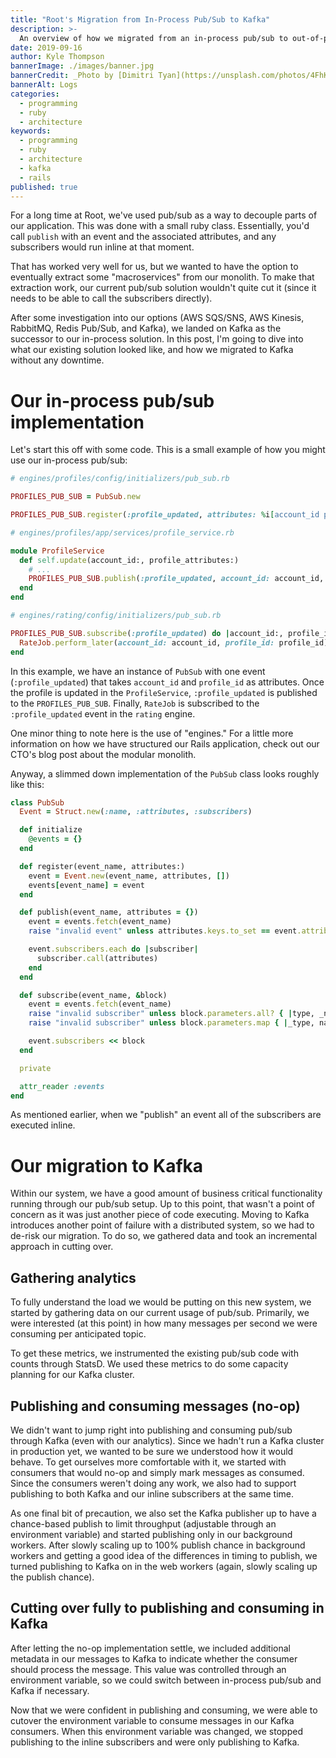 ```yaml
---
title: "Root's Migration from In-Process Pub/Sub to Kafka"
description: >-
  An overview of how we migrated from an in-process pub/sub to out-of-process pub/sub with Kafka.
date: 2019-09-16
author: Kyle Thompson
bannerImage: ./images/banner.jpg
bannerCredit: _Photo by [Dimitri Tyan](https://unsplash.com/photos/4FhK9oPCSI0)_
bannerAlt: Logs
categories:
  - programming
  - ruby
  - architecture
keywords:
  - programming
  - ruby
  - architecture
  - kafka
  - rails
published: true
---
```



For a long time at <Link href="https://root.engineering/">Root</Link>, we've used pub/sub as a way to decouple
parts of our application. This was done with a small ruby class. Essentially, you'd call `publish` with an event and
the associated attributes, and any subscribers would run inline at that moment.

That has worked very well for us, but we wanted to have the option to eventually extract some "macroservices" from our
monolith. To make that extraction work, our current pub/sub solution wouldn't quite cut it (since it needs to be able to
call the subscribers directly).

After some investigation into our options (AWS SQS/SNS, AWS Kinesis, RabbitMQ, Redis Pub/Sub, and Kafka), we landed on
Kafka as the successor to our in-process solution. In this post, I'm going to dive into what our existing solution
looked like, and how we migrated to Kafka without any downtime.

# Our in-process pub/sub implementation

Let's start this off with some code. This is a small example of how you might use our in-process pub/sub:

```ruby
# engines/profiles/config/initializers/pub_sub.rb

PROFILES_PUB_SUB = PubSub.new

PROFILES_PUB_SUB.register(:profile_updated, attributes: %i[account_id profile_id])

# engines/profiles/app/services/profile_service.rb

module ProfileService
  def self.update(account_id:, profile_attributes:)
    # ...
    PROFILES_PUB_SUB.publish(:profile_updated, account_id: account_id, profile_id: profile_id)
  end
end

# engines/rating/config/initializers/pub_sub.rb

PROFILES_PUB_SUB.subscribe(:profile_updated) do |account_id:, profile_id:|
  RateJob.perform_later(account_id: account_id, profile_id: profile_id)
end
```

In this example, we have an instance of `PubSub` with one event (`:profile_updated`) that takes `account_id` and
`profile_id` as attributes. Once the profile is updated in the `ProfileService`, `:profile_updated` is published to the
`PROFILES_PUB_SUB`. Finally, `RateJob` is subscribed to the `:profile_updated` event in the `rating` engine.

One minor thing to note here is the use of "engines." For a little more information on how we have structured our Rails
application, check out <Link href="https://medium.com/@dan_manges/the-modular-monolith-rails-architecture-fb1023826fc4/">our CTO's blog post about the modular monolith.</Link>

Anyway, a slimmed down implementation of the `PubSub` class looks roughly like this:

```ruby
class PubSub
  Event = Struct.new(:name, :attributes, :subscribers)

  def initialize
    @events = {}
  end

  def register(event_name, attributes:)
    event = Event.new(event_name, attributes, [])
    events[event_name] = event
  end

  def publish(event_name, attributes = {})
    event = events.fetch(event_name)
    raise "invalid event" unless attributes.keys.to_set == event.attributes.to_set

    event.subscribers.each do |subscriber|
      subscriber.call(attributes)
    end
  end

  def subscribe(event_name, &block)
    event = events.fetch(event_name)
    raise "invalid subscriber" unless block.parameters.all? { |type, _name| type == "keyreq" }
    raise "invalid subscriber" unless block.parameters.map { |_type, name| name }.to_set == event.attributes.to_set

    event.subscribers << block
  end

  private

  attr_reader :events
end
```

As mentioned earlier, when we "publish" an event all of the subscribers are executed inline.

# Our migration to Kafka

Within our system, we have a good amount of business critical functionality running through our pub/sub setup. Up to
this point, that wasn't a point of concern as it was just another piece of code executing. Moving to Kafka introduces
another point of failure with a distributed system, so we had to de-risk our migration. To do so, we gathered data and
took an incremental approach in cutting over.

## Gathering analytics

To fully understand the load we would be putting on this new system, we started by gathering data on our current usage
of pub/sub. Primarily, we were interested (at this point) in how many messages per second we were consuming per
anticipated topic.

To get these metrics, we instrumented the existing pub/sub code with counts through StatsD. We used these metrics to do
some capacity planning for our Kafka cluster.

## Publishing and consuming messages (no-op)

We didn't want to jump right into publishing and consuming pub/sub through Kafka (even with our analytics). Since we
hadn't run a Kafka cluster in production yet, we wanted to be sure we understood how it would behave. To get ourselves
more comfortable with it, we started with consumers that would no-op and simply mark messages as consumed. Since the
consumers weren't doing any work, we also had to support publishing to both Kafka and our inline subscribers at the same
time.

As one final bit of precaution, we also set the Kafka publisher up to have a chance-based publish to limit throughput
(adjustable through an environment variable) and started publishing only in our background workers. After slowly scaling
up to 100% publish chance in background workers and getting a good idea of the differences in timing to publish, we
turned publishing to Kafka on in the web workers (again, slowly scaling up the publish chance).

## Cutting over fully to publishing and consuming in Kafka

After letting the no-op implementation settle, we included additional metadata in our messages to Kafka to indicate
whether the consumer should process the message. This value was controlled through an environment variable, so we could
switch between in-process pub/sub and Kafka if necessary.

Now that we were confident in publishing and consuming, we were able to cutover the environment variable to consume
messages in our Kafka consumers. When this environment variable was changed, we stopped publishing to the inline
subscribers and were only publishing to Kafka.
